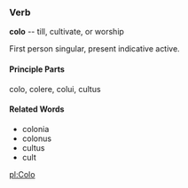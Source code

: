 ===Verb===
'''colo''' -- till, cultivate, or worship

First person singular, present indicative active.

====Principle Parts====

colo, colere, colui, cultus

====Related Words====
*colonia
*colonus
*cultus
*cult

[[pl:Colo]]
